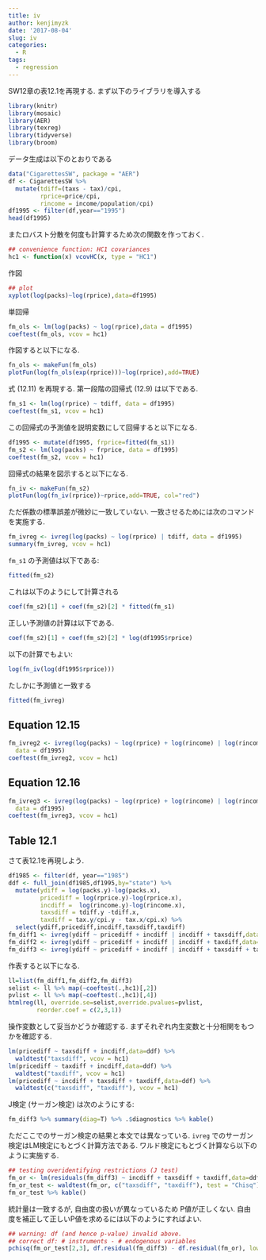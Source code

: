 ```yaml
---
title: iv
author: kenjimyzk
date: '2017-08-04'
slug: iv
categories:
  - R
tags:
  - regression
---
```


SW12章の表12.1を再現する.
まず以下のライブラリを導入する
```r
library(knitr)
library(mosaic)
library(AER)
library(texreg)
library(tidyverse)
library(broom)
```

データ生成は以下のとおりである
```r
data("CigarettesSW", package = "AER")
df <- CigarettesSW %>% 
  mutate(tdiff=(taxs - tax)/cpi,
         rprice=price/cpi,
         rincome = income/population/cpi)
df1995 <- filter(df,year=="1995")
head(df1995)
```

またロバスト分散を何度も計算するため次の関数を作っておく.
```r
## convenience function: HC1 covariances
hc1 <- function(x) vcovHC(x, type = "HC1")
```

作図
```r
## plot
xyplot(log(packs)~log(rprice),data=df1995)
```

単回帰
```r
fm_ols <- lm(log(packs) ~ log(rprice),data = df1995)
coeftest(fm_ols, vcov = hc1)
```

作図すると以下になる.
```r
fn_ols <- makeFun(fm_ols)
plotFun(log(fn_ols(exp(rprice)))~log(rprice),add=TRUE)
```

式 (12.11) を再現する. 第一段階の回帰式 (12.9) は以下である.
```r
fm_s1 <- lm(log(rprice) ~ tdiff, data = df1995)
coeftest(fm_s1, vcov = hc1)
```

この回帰式の予測値を説明変数にして回帰すると以下になる. 
```r
df1995 <- mutate(df1995, frprice=fitted(fm_s1))
fm_s2 <- lm(log(packs) ~ frprice, data = df1995)
coeftest(fm_s2, vcov = hc1)
```

回帰式の結果を図示すると以下になる.
```r
fn_iv <- makeFun(fm_s2)
plotFun(log(fn_iv(rprice))~rprice,add=TRUE, col="red")
```

ただ係数の標準誤差が微妙に一致していない.
一致させるためには次のコマンドを実施する.
```r
fm_ivreg <- ivreg(log(packs) ~ log(rprice) | tdiff, data = df1995)
summary(fm_ivreg, vcov = hc1)
```

`fm_s1` の予測値は以下である:
```r
fitted(fm_s2)
```
これは以下のようにして計算される
```r
coef(fm_s2)[1] + coef(fm_s2)[2] * fitted(fm_s1)
```
正しい予測値の計算は以下である.
```r
coef(fm_s2)[1] + coef(fm_s2)[2] * log(df1995$rprice)
```

以下の計算でもよい:
```r
log(fn_iv(log(df1995$rprice)))
```

たしかに予測値と一致する
```r
fitted(fm_ivreg)
```


## Equation 12.15
```r
fm_ivreg2 <- ivreg(log(packs) ~ log(rprice) + log(rincome) | log(rincome) + tdiff,
  data = df1995)
coeftest(fm_ivreg2, vcov = hc1)
```

## Equation 12.16
```r
fm_ivreg3 <- ivreg(log(packs) ~ log(rprice) + log(rincome) | log(rincome) + tdiff + I(tax/cpi),
  data = df1995)
coeftest(fm_ivreg3, vcov = hc1)
```

## Table 12.1
さて表12.1を再現しよう.
```r
df1985 <- filter(df, year=="1985")
ddf <- full_join(df1985,df1995,by="state") %>%
  mutate(ydiff = log(packs.y)-log(packs.x),
         pricediff = log(rprice.y)-log(rprice.x),
         incdiff =  log(rincome.y)-log(rincome.x),
         taxsdiff = tdiff.y -tdiff.x,
         taxdiff = tax.y/cpi.y - tax.x/cpi.x) %>%
  select(ydiff,pricediff,incdiff,taxsdiff,taxdiff)
fm_diff1 <- ivreg(ydiff ~ pricediff + incdiff | incdiff + taxsdiff,data=ddf)
fm_diff2 <- ivreg(ydiff ~ pricediff + incdiff | incdiff + taxdiff,data=ddf)
fm_diff3 <- ivreg(ydiff ~ pricediff + incdiff | incdiff + taxsdiff + taxdiff,data=ddf)
```

作表すると以下になる.
```r
ll=list(fm_diff1,fm_diff2,fm_diff3)
selist <- ll %>% map(~coeftest(.,hc1)[,2])
pvlist <- ll %>% map(~coeftest(.,hc1)[,4])
htmlreg(ll, override.se=selist,override.pvalues=pvlist,
        reorder.coef = c(2,3,1))
```

操作変数として妥当かどうか確認する. まずそれぞれ内生変数と十分相関をもつかを確認する.

```r
lm(pricediff ~ taxsdiff + incdiff,data=ddf) %>% 
  waldtest("taxsdiff", vcov = hc1)
lm(pricediff ~ taxdiff + incdiff,data=ddf) %>%
  waldtest("taxdiff", vcov = hc1)
lm(pricediff ~ incdiff + taxsdiff + taxdiff,data=ddf) %>% 
  waldtest(c("taxsdiff", "taxdiff"), vcov = hc1)
```



J検定 (サーガン検定) は次のようにする:
```r
fm_diff3 %>% summary(diag=T) %>% .$diagnostics %>% kable()
```

ただここでのサーガン検定の結果と本文では異なっている. 
`ivreg` でのサーガン検定はLM検定にもとづく計算方法である.
ワルド検定にもとづく計算なら以下のように実施する.
```r
## testing overidentifying restrictions (J test)
fm_or <- lm(residuals(fm_diff3) ~ incdiff + taxsdiff + taxdiff,data=ddf)
fm_or_test <- waldtest(fm_or, c("taxsdiff", "taxdiff"), test = "Chisq")
fm_or_test %>% kable()
```

統計量は一致するが, 自由度の扱いが異なっているため P値が正しくない.
自由度を補正して正しいP値を求めるには以下のようにすればよい.
```r
## warning: df (and hence p-value) invalid above.
## correct df: # instruments - # endogenous variables
pchisq(fm_or_test[2,3], df.residual(fm_diff3) - df.residual(fm_or), lower.tail = FALSE)
```

